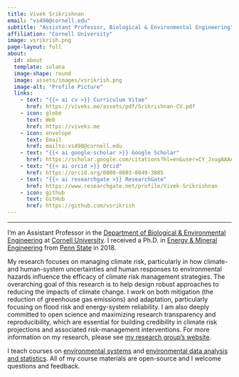 ```yaml
---
title: Vivek Srikrishnan
email: "vs498@cornell.edu"
subtitle: "Assistant Professor, Biological & Environmental Engineering"
affiliation: "Cornell University"
image: vsrikrish.png
page-layout: full
about: 
  id: about
  template: solana
  image-shape: round
  image: assets/images/vsrikrish.png
  image-alt: "Profile Picture"
  links:
    - text: "{{< ai cv >}} Curriculum Vitae"
      href: https://viveks.me/assets/pdf/Srikrishnan-CV.pdf
    - icon: globe
      text: Web
      href: https://viveks.me
    - icon: envelope
      text: Email
      href: mailto:vs498@cornell.edu
    - text: "{{< ai google-scholar >}} Google Scholar"
      href: https://scholar.google.com/citations?hl=en&user=CY_JxugAAAAJ
    - text: "{{< ai orcid >}} Orcid"
      href: https://orcid.org/0000-0003-0049-3805
    - text: "{{< ai researchgate >}} ResearchGate"
      href: https://www.researchgate.net/profile/Vivek-Srikrishnan
    - icon: github
      text: GitHub 
      href: https://github.com/vsrikrish
---
```


<hr>

:::{#about}

I'm an Assistant Professor in the [Department of Biological & Environmental Engineering](https://cals.cornell.edu/biological-environmental-engineering) at [Cornell University](https://cornell.edu). I received a Ph.D. in [Energy & Mineral Engineering](https://www.eme.psu.edu/) from [Penn State](https://psu.edu) in 2018.

My research focuses on managing climate risk, particularly in how  climate- and human-system uncertainties and human responses to environmental hazards influence the efficacy of climate risk management strategies. The overarching goal of this research is to help design robust approaches to reducing the impacts of climate change. I work on both mitigation (the reduction of greenhouse gas emissions) and adaptation, particularly focusing on flood risk and energy-system reliability. I am also deeply committed to open science and maximizing research transparency and reproducibility, which are essential for building credibility in climate risk projections and associated risk-management interventions. For more information on my research, please see [my research group's website](https://viveks.bee.cornell.edu).

I teach courses on [environmental systems](https://bee4750.viveks.me) and [environmental data analysis and statistics](https://bee4850.viveks.me). All of my course materials are open-source and I welcome questions and feedback.
:::


